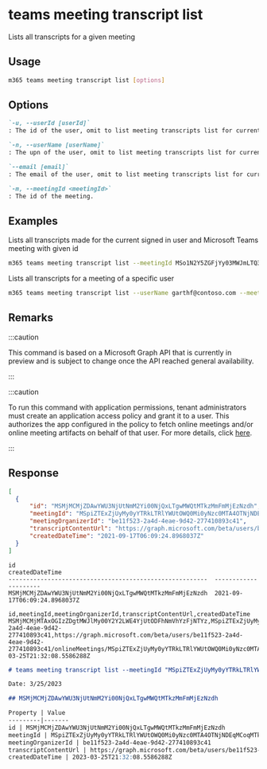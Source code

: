 
# teams meeting transcript list

Lists all transcripts for a given meeting

## Usage

```sh
m365 teams meeting transcript list [options]
```

## Options

```md definition-list
`-u, --userId [userId]`
: The id of the user, omit to list meeting transcripts list for current signed in user. Use either `id`, `userName` or `email`, but not multiple.

`-n, --userName [userName]`
: The upn of the user, omit to list meeting transcripts list for current signed in user. Use either `id`, `userName` or `email`, but not multiple.

`--email [email]`
: The email of the user, omit to list meeting transcripts list for current signed in user. Use either `id`, `userName` or `email`, but not multiple.

`-m, --meetingId <meetingId>`
: The id of the meeting.
```

<Global />

## Examples

Lists all transcripts made for the current signed in user and Microsoft Teams meeting with given id

```sh
m365 teams meeting transcript list --meetingId MSo1N2Y5ZGFjYy03MWJmLTQ3NDMtYjQxMy01M2EdFGkdRWHJlQ
```

Lists all transcripts for a meeting of a specific user

```sh
m365 teams meeting transcript list --userName garthf@contoso.com --meetingId MSo1N2Y5ZGFjYy03MWJmLTQ3NDMtYjQxMy01M2EdFGkdRWHJlQ
```

## Remarks

:::caution

This command is based on a Microsoft Graph API that is currently in preview and is subject to change once the API reached general availability.

:::

:::caution

To run this command with application permissions, tenant administrators must create an application access policy and grant it to a user. This authorizes the app configured in the policy to fetch online meetings and/or online meeting artifacts on behalf of that user. For more details, click [here](https://learn.microsoft.com/en-us/graph/cloud-communication-online-meeting-application-access-policy).

:::

## Response

<Tabs>
  <TabItem value="JSON">

  ```json
  [
    {
        "id": "MSMjMCMjZDAwYWU3NjUtNmM2Yi00NjQxLTgwMWQtMTkzMmFmMjEzNzdh",
        "meetingId": "MSpiZTExZjUyMy0yYTRkLTRlYWUtOWQ0Mi0yNzc0MTA4OTNjNDEqMCoqMTk6bWVldGluZ19aakU0WmpVMllqY3RZMkV3T1MwME1UaGtMV0prWlRRdE1qRXhPVGN4T0RaalpUUTJAdGhyZWFkLnYy",
        "meetingOrganizerId": "be11f523-2a4d-4eae-9d42-277410893c41",
        "transcriptContentUrl": "https://graph.microsoft.com/beta/users/be11f523-2a4d-4eae-9d42-277410893c41/onlineMeetings/MSpiZTExZjUyMy0yYTRkLTRlYWUtOWQ0Mi0yNzc0MTA4OTNjNDEqMCoqMTk6bWVldGluZ19aakU0WmpVMllqY3RZMkV3T1MwME1UaGtMV0prWlRRdE1qRXhPVGN4T0RaalpUUTJAdGhyZWFkLnYy/transcripts/MSMjMCMjZDAwYWU3NjUtNmM2Yi00NjQxLTgwMWQtMTkzMmFmMjEzNzdh/content",
        "createdDateTime": "2021-09-17T06:09:24.8968037Z"
    }
  ]
  ```

  </TabItem>
  <TabItem value="Text">

  ```text
  id                                                        createdDateTime
  --------------------------------------------------------  ---------------------
  MSMjMCMjZDAwYWU3NjUtNmM2Yi00NjQxLTgwMWQtMTkzMmFmMjEzNzdh  2021-09-17T06:09:24.8968037Z
  ```

  </TabItem>
  <TabItem value="CSV">

  ```csv
  id,meetingId,meetingOrganizerId,transcriptContentUrl,createdDateTime
  MSMjMCMjMTAxOGIzZDgtMWJlMy00Y2Y2LWE4YjUtODFhNmVhYzFjNTYz,MSpiZTExZjUyMy0yYTRkLTRlYWUtOWQ0Mi0yNzc0MTA4OTNjNDEqMCoqMTk6bWVldGluZ19aakU0WmpVMllqY3RZMkV3T1MwME1UaGtMV0prWlRRdE1qRXhPVGN4T0RaalpUUTJAdGhyZWFkLnYy,be11f523-2a4d-4eae-9d42-277410893c41,https://graph.microsoft.com/beta/users/be11f523-2a4d-4eae-9d42-277410893c41/onlineMeetings/MSpiZTExZjUyMy0yYTRkLTRlYWUtOWQ0Mi0yNzc0MTA4OTNjNDEqMCoqMTk6bWVldGluZ19aakU0WmpVMllqY3RZMkV3T1MwME1UaGtMV0prWlRRdE1qRXhPVGN4T0RaalpUUTJAdGhyZWFkLnYy/transcripts/MSMjMCMjMTAxOGIzZDgtMWJlMy00Y2Y2LWE4YjUtODFhNmVhYzFjNTYz/content,2023-03-25T21:32:08.5586288Z
  ```

  </TabItem>
  <TabItem value="Markdown">

  ```md
  # teams meeting transcript list --meetingId "MSpiZTExZjUyMy0yYTRkLTRlYWUtOWQ0Mi0yNzc0MTA4OTNjNDEqMCoqMTk6bWVldGluZ19aakU0WmpVMllqY3RZMkV3T1MwME1UaGtMV0prWlRRdE1qRXhPVGN4T0RaalpUUTJAdGhyZWFkLnYy"

  Date: 3/25/2023
  
  ## MSMjMCMjZDAwYWU3NjUtNmM2Yi00NjQxLTgwMWQtMTkzMmFmMjEzNzdh
  
  Property | Value
  ---------|-------
  id | MSMjMCMjZDAwYWU3NjUtNmM2Yi00NjQxLTgwMWQtMTkzMmFmMjEzNzdh
  meetingId | MSpiZTExZjUyMy0yYTRkLTRlYWUtOWQ0Mi0yNzc0MTA4OTNjNDEqMCoqMTk6bWVldGluZ19aakU0WmpVMllqY3RZMkV3T1MwME1UaGtMV0prWlRRdE1qRXhPVGN4T0RaalpUUTJAdGhyZWFkLnYy
  meetingOrganizerId | be11f523-2a4d-4eae-9d42-277410893c41
  transcriptContentUrl | https://graph.microsoft.com/beta/users/be11f523-2a4d-4eae-9d42-277410893c41/onlineMeetings/MSpiZTExZjUyMy0yYTRkLTRlYWUtOWQ0Mi0yNzc0MTA4OTNjNDEqMCoqMTk6bWVldGluZ19aakU0WmpVMllqY3RZMkV3T1MwME1UaGtMV0prWlRRdE1qRXhPVGN4T0RaalpUUTJAdGhyZWFkLnYy/transcripts/MSMjMCMjZDAwYWU3NjUtNmM2Yi00NjQxLTgwMWQtMTkzMmFmMjEzNzdh/content
  createdDateTime | 2023-03-25T21:32:08.5586288Z
  ```

  </TabItem>
</Tabs>


